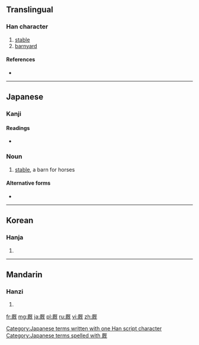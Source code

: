 {{also|廄}}
==Translingual==

===Han character===
{{Han char|rn=27|rad=厂|as=09|sn=11|four=|canj=一日戈山 (MAIU)}}

# [[stable]]
# [[barnyard]]

====References====
* {{Han ref|kx=0162.380|dkj=03006|dj=0370.170|hdz=10075.210|uh=53A9|ud=21417}}

----

==Japanese==

===Kanji===
{{ja-kanji|grade=|rs=厂09}}

====Readings====
* {{ja-readings|on=[[きゅう]] (kyū)|kun=[[うまや]] (umaya)}}

===Noun===
{{ja-noun|k|hira=うまや|rom=umaya}} 

# [[stable]], a barn for horses

====Alternative forms====
* {{l|ja|馬屋}} 

[[Category:Japanese terms written with one Han script character]]
[[Category:Japanese terms spelled with 厩]]

----

==Korean==

===Hanja===
{{ko-hanja|hangeul=구|rv=gu|mr=ku}}

# {{defn|lang=ko|sort=厂09}}

----

==Mandarin==

===Hanzi===
{{cmn-hanzi|tra=廄|pin=[[jiù]] ([[jiu4]])|wg=chiu<sup>4</sup>}}

# {{defn|lang=cmn|sort=厂09}}

[[fr:厩]]
[[mg:厩]]
[[ja:厩]]
[[pl:厩]]
[[ru:厩]]
[[vi:厩]]
[[zh:厩]]